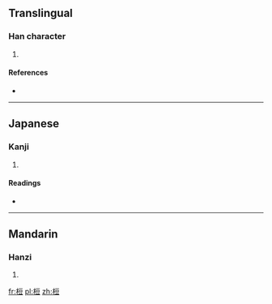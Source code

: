 ==Translingual==

===Han character===
{{Han char|rn=75|rad=木|as=07|sn=11|four=4191<sub>8</sub>|canj=木一口廿 (DMRT)}}

# {{defn|Han|sort=木07}}

====References====
* {{Han ref|kx=0530.140|dkj=14875|dj=0918.120|hdz=21211.040|uh=68AA|ud=26794|bh=D5C6|bd=54726}}

----

==Japanese==

===Kanji===
{{ja-kanji|grade=|rs=木07}}

# {{defn|Japanese|sort=木07}}

====Readings====
* {{ja-readings|on=[[とう]] (tō), [[ず]] (zu)|kun=[[たかつき]] (takatsuki)}}

----

==Mandarin==

===Hanzi===
{{cmn-hanzi|pin=[[dòu]] ([[dou4]]), [[qīn]] ([[qin1]])|wg=tou<sup>4</sup>, ch'in<sup>1</sup>}}

# {{defn|Mandarin|sort=木07}}

[[fr:梪]]
[[pl:梪]]
[[zh:梪]]